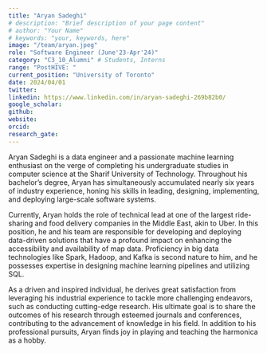 ```yaml
---
title: "Aryan Sadeghi"
# description: "Brief description of your page content"
# author: "Your Name"
# keywords: "your, keywords, here"
image: "/team/aryan.jpeg"
role: "Software Engineer (June'23-Apr'24)"
category: "C3_10_Alumni" # Students, Interns
range: "PostHIVE: "
current_position: "University of Toronto"
date: 2024/04/01
twitter:
linkedin: https://www.linkedin.com/in/aryan-sadeghi-269b82b0/
google_scholar: 
github:
website: 
orcid: 
research_gate:
---
```


Aryan Sadeghi is a data engineer and a passionate machine learning enthusiast on the verge of completing his undergraduate studies in computer science at the Sharif University of Technology. Throughout his bachelor’s degree, Aryan has simultaneously accumulated nearly six years of industry experience, honing his skills in leading, designing, implementing, and deploying large-scale software systems.

Currently, Aryan holds the role of technical lead at one of the largest ride-sharing and food delivery companies in the Middle East, akin to Uber. In this position, he and his team are responsible for developing and deploying data-driven solutions that have a profound impact on enhancing the accessibility and availability of map data. Proficiency in big data technologies like Spark, Hadoop, and Kafka is second nature to him, and he possesses expertise in designing machine learning pipelines and utilizing SQL.

As a driven and inspired individual, he derives great satisfaction from leveraging his industrial experience to tackle more challenging endeavors, such as conducting cutting-edge research. His ultimate goal is to share the outcomes of his research through esteemed journals and conferences, contributing to the advancement of knowledge in his field. In addition to his professional pursuits, Aryan finds joy in playing and teaching the harmonica as a hobby.